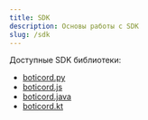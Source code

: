 ```yaml
---
title: SDK
description: Основы работы с SDK
slug: /sdk
---
```


Доступные SDK библиотеки:

-   [boticord.py](/sdk/boticordpy)
-   [boticord.js](/sdk/boticord.js)
-   [boticord.java](/sdk/boticordjava)
-   [boticord.kt](/sdk/botikotlin)
